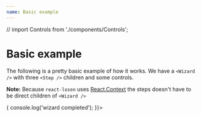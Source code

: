 ```yaml
---
name: Basic example
---
```


// import Controls from './components/Controls';

# Basic example

The following is a pretty basic example of how it works. We have a `<Wizard />` with three `<Step />` children and some controls.

**Note:** Because `react-losen` uses [React.Context](https://reactjs.org/docs/context.html) the steps doesn't have to be direct children of `<Wizard />`

<Playground>
  <div className="tc">
    <Wizard
      onComplete={() => {
        console.log('wizard completed');
      }}>
      <Step name="first">
        <Emoji className="f-headline lh-copy" emoji="☝️" />
      </Step>
      <StepWithInput />
      <Step name="third">
        <Emoji className="f-headline lh-copy" emoji="🤟" />
      </Step>
      <Controls />
    </Wizard>
  </div>
</Playground>
